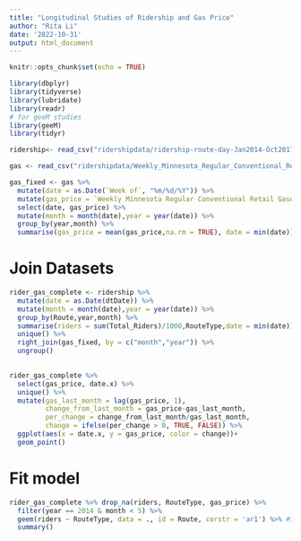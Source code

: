 ```yaml
---
title: "Longitudinal Studies of Ridership and Gas Price"
author: "Rita Li"
date: '2022-10-31'
output: html_document
---
```


```r
knitr::opts_chunk$set(echo = TRUE)
```


```r
library(dbplyr)
library(tidyverse)
library(lubridate)
library(readr)
# for geeM studies
library(geeM)
library(tidyr)

ridership<- read_csv("ridershipdata/ridership-route-day-Jan2014-Oct2017.csv")

gas <- read_csv("ridershipdata/Weekly_Minnesota_Regular_Conventional_Retail_Gasoline_Prices.csv", skip = 4)
```


```r
gas_fixed <- gas %>% 
  mutate(date = as.Date(`Week of`, "%m/%d/%Y")) %>% 
  mutate(gas_price = `Weekly Minnesota Regular Conventional Retail Gasoline Prices Dollars per Gallon`) %>% 
  select(date, gas_price) %>% 
  mutate(month = month(date),year = year(date)) %>% 
  group_by(year,month) %>% 
  summarise(gas_price = mean(gas_price,na.rm = TRUE), date = min(date))
```

# Join Datasets
```r
rider_gas_complete <- ridership %>% 
  mutate(date = as.Date(dtDate)) %>%
  mutate(month = month(date),year = year(date)) %>% 
  group_by(Route,year,month) %>% 
  summarise(riders = sum(Total_Riders)/1000,RouteType,date = min(date)) %>% 
  unique() %>% 
  right_join(gas_fixed, by = c("month","year")) %>% 
  ungroup()
  

rider_gas_complete %>% 
  select(gas_price, date.x) %>% 
  unique() %>% 
  mutate(gas_last_month = lag(gas_price, 1),
         change_from_last_month = gas_price-gas_last_month,
         per_change = change_from_last_month/gas_last_month,
         change = ifelse(per_change > 0, TRUE, FALSE)) %>% 
  ggplot(aes(x = date.x, y = gas_price, color = change))+
  geom_point()
```

# Fit model
```r
rider_gas_complete %>% drop_na(riders, RouteType, gas_price) %>%
  filter(year == 2014 & month < 5) %>% 
  geem(riders ~ RouteType, data = ., id = Route, corstr = 'ar1') %>% #independent working correlation
  summary()
```